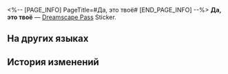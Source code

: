 <%-- [PAGE_INFO]
PageTitle=#Да, это твоё#
[END_PAGE_INFO] --%>
{{Предмет Инфобокс
|id          = 223205
|Изображение = Dreamscape Pass Sticker Да, это твоё.png
|Тип         = Dreamscape Pass Sticker
|Тип2        = Веселье до смерти Stickers
|Инвентарь   = 
|Редкость    = 4
|Эффект      = 
|Описание    = Пронумерованные наклейки, используемые для украшения дневника сновидений. Бывают самыми разными.
|Источник1   = [[Открыто по умолчанию]]
}}
{{Описание|Пахнет финансовой независимостью. Наверное, лежать сверху очень приятно.}}
'''Да, это твоё''' — [[Dreamscape Pass]] Sticker.

==На других языках==
{{На других языках
|en   = Yes, It's All Yours
|zhs  = 对，都是你的
|zht  = 對，都是你的
|ja   = そう、全部君のだ
|ko   = 맞아, 전부 네 거야
|es   = Sí, todo tuyo
|fr   = Tout ça, c'est pour toi
|ru   = Да, это твоё
|th   = ใช่ ทั้งหมดนี้เป็นของคุณนะ
|vi   = Đúng, Đều Là Của Bạn
|de   = Ja, es gehört alles dir
|id   = Ya, Semua Milikmu
|pt   = Sim, É Tudo Seu
}}

==История изменений==
{{История изменений|3.5}}